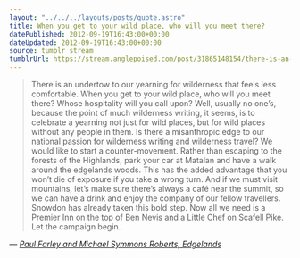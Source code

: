 ```yaml
---
layout: "../../../layouts/posts/quote.astro"
title: When you get to your wild place, who will you meet there?
datePublished: 2012-09-19T16:43:00+00:00
dateUpdated: 2012-09-19T16:43:00+00:00
source: tumblr stream
tumblrUrl: https://stream.anglepoised.com/post/31865148154/there-is-an-undertow-to-our-yearning-for
---
```


> There is an undertow to our yearning for wilderness that feels less comfortable. When you get to your wild place, who will you meet there? Whose hospitality will you call upon? Well, usually no one&rsquo;s, because the point of much wilderness writing, it seems, is to celebrate a yearning not just for wild places, but for wild places without any people in them. Is there a misanthropic edge to our national passion for wilderness writing and wilderness travel? We would like to start a counter-movement. Rather than escaping to the forests of the Highlands, park your car at Matalan and have a walk around the edgelands woods. This has the added advantage that you won&rsquo;t die of exposure if you take a wrong turn. And if we must visit mountains, let&rsquo;s make sure there&rsquo;s always a café near the summit, so we can have a drink and enjoy the company of our fellow travellers. Snowdon has already taken this bold step. Now all we need is a Premier Inn on the top of Ben Nevis and a Little Chef on Scafell Pike. Let the campaign begin.

— <cite>[Paul Farley and Michael Symmons Roberts, _Edgelands_](https://www.goodreads.com/book/show/10480664-edgelands)</cite>
